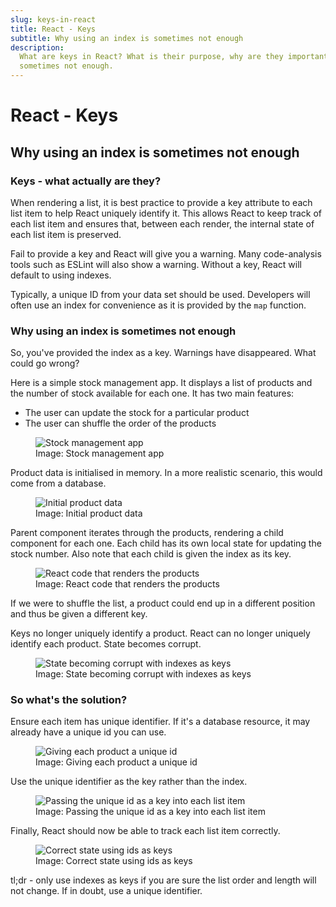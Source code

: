 ```yaml
---
slug: keys-in-react
title: React - Keys
subtitle: Why using an index is sometimes not enough
description:
  What are keys in React? What is their purpose, why are they important and why using an index is
  sometimes not enough.
---
```



# React - Keys

## Why using an index is sometimes not enough

### Keys - what actually are they?

When rendering a list, it is best practice to provide a key attribute to each list item to help
React uniquely identify it. This allows React to keep track of each list item and ensures that,
between each render, the internal state of each list item is preserved.

Fail to provide a key and React will give you a warning. Many code-analysis tools such as ESLint
will also show a warning. Without a key, React will default to using indexes.

Typically, a unique ID from your data set should be used. Developers will often use an index for
convenience as it is provided by the `map` function.

### Why using an index is sometimes not enough

So, you've provided the index as a key. Warnings have disappeared. What could go wrong?

Here is a simple stock management app. It displays a list of products and the number of stock
available for each one. It has two main features:

- The user can update the stock for a particular product
- The user can shuffle the order of the products

<figure className='text-center pt-4 pb-6'>
  <img
    className={`inline w-[100px] max-w-[90%]`}
    src='/images/keys-1.png'
    alt='Stock management app'
  />
  <figcaption className='text-xs pt-2'>Image: Stock management app</figcaption>
</figure>

Product data is initialised in memory. In a more realistic scenario, this would come from a
database.

<figure className='text-center pt-4 pb-6'>
  <img
    className={`inline w-[200px] max-w-[90%]`}
    src='/images/keys-2.png'
    alt='Initial product data'
  />
  <figcaption className='text-xs pt-2'>Image: Initial product data</figcaption>
</figure>

Parent component iterates through the products, rendering a child component for each one. Each child
has its own local state for updating the stock number. Also note that each child is given the index
as its key.

<figure className='text-center pt-4 pb-6'>
  <img
    className={`inline w-[600px] max-w-[90%]`}
    src='/images/keys-3.png'
    alt='React code that renders the products'
  />
  <figcaption className='text-xs pt-2'>Image: React code that renders the products</figcaption>
</figure>

If we were to shuffle the list, a product could end up in a different position and thus be given a
different key.

Keys no longer uniquely identify a product. React can no longer uniquely identify each product.
State becomes corrupt.

<figure className='text-center pt-4 pb-6'>
  <img
    className={`inline w-[100px] max-w-[90%]`}
    src='/images/keys-4.gif'
    alt='State becoming corrupt with indexes as keys'
  />
  <figcaption className='text-xs pt-2'>
    Image: State becoming corrupt with indexes as keys
  </figcaption>
</figure>

### So what's the solution?

Ensure each item has unique identifier. If it's a database resource, it may already have a unique id
you can use.

<figure className='text-center pt-4 pb-6'>
  <img
    className={`inline w-[100px] max-w-[90%]`}
    src='/images/keys-5.png'
    alt='Giving each product a unique id'
  />
  <figcaption className='text-xs pt-2'>Image: Giving each product a unique id</figcaption>
</figure>

Use the unique identifier as the key rather than the index.

<figure className='text-center pt-4 pb-6'>
  <img
    className={`inline w-[600px] max-w-[90%]`}
    src='/images/keys-6.png'
    alt='Passing the unique id as a key into each list item'
  />
  <figcaption className='text-xs pt-2'>
    Image: Passing the unique id as a key into each list item
  </figcaption>
</figure>

Finally, React should now be able to track each list item correctly.

<figure className='text-center pt-4 pb-6'>
  <img
    className={`inline w-[100px] max-w-[90%]`}
    src='/images/keys-7.gif'
    alt='Correct state using ids as keys'
  />
  <figcaption className='text-xs pt-2'>Image: Correct state using ids as keys</figcaption>
</figure>

tl;dr - only use indexes as keys if you are sure the list order and length will not change. If in
doubt, use a unique identifier.

